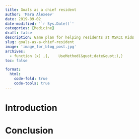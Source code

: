 ```yaml
---
title: Goals as a chief resident
author: 'Mara Alexeev'
date: 2019-09-02
date-modified: '`r Sys.Date()`'
categories: [Medicine]
draft: false
description: Game plan for helping residents at MSKCC Kids
slug: goals-as-a-chief-resident
image: 'image_for_blog_post.jpg'
archives:
  - function (x) ,{,    UseMethod(&quot;date&quot;),}
toc: false

format:
  html:
    code-fold: true
    code-tools: true
---
```


# Introduction

# Conclusion
